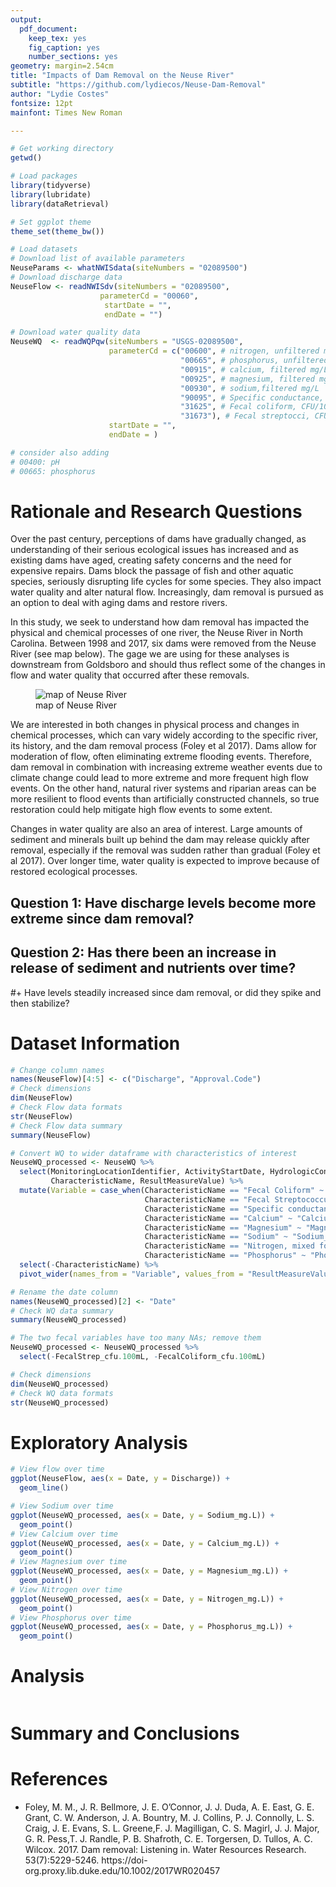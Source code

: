 ```yaml
---
output: 
  pdf_document:
    keep_tex: yes
    fig_caption: yes
    number_sections: yes
geometry: margin=2.54cm
title: "Impacts of Dam Removal on the Neuse River"
subtitle: "https://github.com/lydiecos/Neuse-Dam-Removal"
author: "Lydie Costes"
fontsize: 12pt
mainfont: Times New Roman

---
```


\newpage

```r
# Get working directory
getwd()

# Load packages
library(tidyverse)
library(lubridate)
library(dataRetrieval)

# Set ggplot theme
theme_set(theme_bw())

# Load datasets
# Download list of available parameters
NeuseParams <- whatNWISdata(siteNumbers = "02089500")
# Download discharge data
NeuseFlow <- readNWISdv(siteNumbers = "02089500",
                    parameterCd = "00060",
                     startDate = "",
                     endDate = "")

# Download water quality data
NeuseWQ  <- readWQPqw(siteNumbers = "USGS-02089500",
                      parameterCd = c("00600", # nitrogen, unfiltered mg/L
                                      "00665", # phosphorus, unfiltered mg/L
                                      "00915", # calcium, filtered mg/L
                                      "00925", # magnesium, filtered mg/L
                                      "00930", # sodium,filtered mg/L
                                      "90095", # Specific conductance, uS/cm
                                      "31625", # Fecal coliform, CFU/100 mL
                                      "31673"), # Fecal streptocci, CFU/100 mL
                      startDate = "",
                      endDate = )

# consider also adding
# 00400: pH
# 00665: phosphorus
```


# Rationale and Research Questions

Over the past century, perceptions of dams have gradually changed, as understanding of their serious ecological issues has increased and as existing dams have aged, creating safety concerns and the need for expensive repairs. Dams block the passage of fish and other aquatic species, seriously disrupting life cycles for some species. They also impact water quality and alter natural flow. Increasingly, dam removal is pursued as an option to deal with aging dams and restore rivers. 

In this study, we seek to understand how dam removal has impacted the physical and chemical processes of one river, the Neuse River in North Carolina. Between 1998 and 2017, six dams were removed from the Neuse River (see map below). The gage we are using for these analyses is downstream from Goldsboro and should thus reflect some of the changes in flow and water quality that occurred after these removals.  

![map of Neuse River](../Figures-and-Maps/north-carolina-first-dam-removal-part-i.png)

We are interested in both changes in physical process and changes in chemical processes, which can vary widely according to the specific river, its history, and the dam removal process (Foley et al 2017). Dams allow for moderation of flow, often eliminating extreme flooding events. Therefore, dam removal in combination with increasing extreme weather events due to climate change could lead to more extreme and more frequent high flow events. On the other hand, natural river systems and riparian areas can be more resilient to flood events than artificially constructed channels, so true restoration could help mitigate high flow events to some extent. 

Changes in water quality are also an area of interest. Large amounts of sediment and minerals built up behind the dam may release quickly after removal, especially if the removal was sudden rather than gradual (Foley et al 2017). Over longer time, water quality is expected to improve because of restored ecological processes.

## Question 1: Have discharge levels become more extreme since dam removal?

## Question 2: Has there been an increase in release of sediment and nutrients over time? 
#+ Have levels steadily increased since dam removal, or did they spike and then stabilize?



\newpage

# Dataset Information

```r
# Change column names
names(NeuseFlow)[4:5] <- c("Discharge", "Approval.Code")
# Check dimensions
dim(NeuseFlow)
# Check Flow data formats
str(NeuseFlow)
# Check Flow data summary
summary(NeuseFlow)

# Convert WQ to wider dataframe with characteristics of interest
NeuseWQ_processed <- NeuseWQ %>%
  select(MonitoringLocationIdentifier, ActivityStartDate, HydrologicCondition, 
         CharacteristicName, ResultMeasureValue) %>%
  mutate(Variable = case_when(CharacteristicName == "Fecal Coliform" ~ "FecalColiform_cfu.100mL", 
                              CharacteristicName == "Fecal Streptococcus Group Bacteria" ~ "FecalStrep_cfu.100mL",
                              CharacteristicName == "Specific conductance" ~ "SpC_uS.cm",
                              CharacteristicName == "Calcium" ~ "Calcium_mg.L",
                              CharacteristicName == "Magnesium" ~ "Magnesium_mg.L",
                              CharacteristicName == "Sodium" ~ "Sodium_mg.L",
                              CharacteristicName == "Nitrogen, mixed forms (NH3), (NH4), organic, (NO2) and (NO3)" ~ "Nitrogen_mg.L",
                              CharacteristicName == "Phosphorus" ~ "Phosphorus_mg.L")) %>%
  select(-CharacteristicName) %>%
  pivot_wider(names_from = "Variable", values_from = "ResultMeasureValue")

# Rename the date column
names(NeuseWQ_processed)[2] <- "Date"
# Check WQ data summary
summary(NeuseWQ_processed)

# The two fecal variables have too many NAs; remove them
NeuseWQ_processed <- NeuseWQ_processed %>%
  select(-FecalStrep_cfu.100mL, -FecalColiform_cfu.100mL)

# Check dimensions
dim(NeuseWQ_processed)
# Check WQ data formats
str(NeuseWQ_processed)

```

\newpage

# Exploratory Analysis 

```r
# View flow over time
ggplot(NeuseFlow, aes(x = Date, y = Discharge)) +
  geom_line() 

# View Sodium over time
ggplot(NeuseWQ_processed, aes(x = Date, y = Sodium_mg.L)) +
  geom_point()
# View Calcium over time
ggplot(NeuseWQ_processed, aes(x = Date, y = Calcium_mg.L)) +
  geom_point()
# View Magnesium over time
ggplot(NeuseWQ_processed, aes(x = Date, y = Magnesium_mg.L)) +
  geom_point()
# View Nitrogen over time
ggplot(NeuseWQ_processed, aes(x = Date, y = Nitrogen_mg.L)) +
  geom_point()
# View Phosphorus over time
ggplot(NeuseWQ_processed, aes(x = Date, y = Phosphorus_mg.L)) +
  geom_point()
```


\newpage

# Analysis

```r

```



\newpage

# Summary and Conclusions


\newpage

# References

* Foley, M. M., J. R. Bellmore, J. E. O'Connor, J. J. Duda, A. E. East, G. E. Grant, C. W. Anderson, J. A. Bountry, M. J. Collins, P. J. Connolly, L. S. Craig, J. E. Evans, S. L. Greene,F. J. Magilligan, C. S. Magirl, J. J. Major, G. R. Pess,T. J. Randle, P. B. Shafroth, C. E. Torgersen, D. Tullos, A. C. Wilcox. 2017. Dam removal: Listening in. Water Resources Research. 53(7):5229-5246. https://doi-org.proxy.lib.duke.edu/10.1002/2017WR020457

